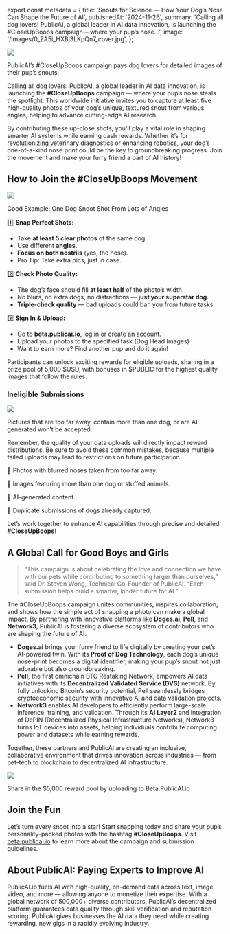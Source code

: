 ﻿export const metadata = {
  title: 'Snouts for Science — How Your Dog’s Nose Can Shape the Future of AI',
  publishedAt: '2024-11-26',
  summary:
    'Calling all dog lovers! PublicAI, a global leader in AI data innovation, is launching the #CloseUpBoops campaign — where your pup’s nose…',
  image: '/images/0_ZA5i_HXBj3LKpQn7_cover.jpg',
};

![](/images/0_ZA5i_HXBj3LKpQn7.jpg)

PublicAI’s #CloseUpBoops campaign pays dog lovers for detailed images of their pup’s snouts.

Calling all dog lovers! PublicAI, a global leader in AI data innovation, is launching the **#CloseUpBoops** campaign — where your pup’s nose steals the spotlight. This worldwide initiative invites you to capture at least five high-quality photos of your dog’s unique, textured snout from various angles, helping to advance cutting-edge AI research.

By contributing these up-close shots, you’ll play a vital role in shaping smarter AI systems while earning cash rewards. Whether it’s for revolutionizing veterinary diagnostics or enhancing robotics, your dog’s one-of-a-kind nose print could be the key to groundbreaking progress. Join the movement and make your furry friend a part of AI history!

## How to Join the #CloseUpBoops Movement

![](/images/1_K8ay7nCDwgR9JtAifOiOpA.png)

Good Example: One Dog Snoot Shot From Lots of Angles

1️⃣ **Snap Perfect Shots:**

- Take **at least 5 clear photos** of the same dog.
- Use different **angles**.
- **Focus on both nostrils** (yes, the nose).
- Pro Tip: Take extra pics, just in case.

2️⃣ **Check Photo Quality:**

- The dog’s face should fill **at least half** of the photo’s width.
- No blurs, no extra dogs, no distractions — **just your superstar dog**.
- **Triple-check quality** — bad uploads could ban you from future tasks.

3️⃣ **Sign In & Upload:**

- Go to [**beta.publicai.io**](https://beta.publicai.io/), log in or create an account.
- Upload your photos to the specified task (Dog Head Images)
- Want to earn more? Find another pup and do it again!

Participants can unlock exciting rewards for eligible uploads, sharing in a prize pool of 5,000 $USD, with bonuses in $PUBLIC for the highest quality images that follow the rules.

### **Ineligible Submissions**

![](/images/1_tToR53r8vUog_opczjxESA.png)

Pictures that are too far away, contain more than one dog, or are AI generated won’t be accepted.

Remember, the quality of your data uploads will directly impact reward distributions. Be sure to avoid these common mistakes, because multiple failed uploads may lead to restrictions on future participation.

🚫 Photos with blurred noses taken from too far away.

🚫 Images featuring more than one dog or stuffed animals.

🚫 AI-generated content.

🚫 Duplicate submissions of dogs already captured.

Let’s work together to enhance AI capabilities through precise and detailed **#CloseUpBoops**!

## A Global Call for Good Boys and Girls

> “This campaign is about celebrating the love and connection we have with our pets while contributing to something larger than ourselves,” said Dr. Steven Wong, Technical Co-Founder of PublicAI. “Each submission helps build a smarter, kinder future for AI.”

The #CloseUpBoops campaign unites communities, inspires collaboration, and shows how the simple act of snapping a photo can make a global impact. By partnering with innovative platforms like **Doges.ai**, **Pell**, and **Network3**, PublicAI is fostering a diverse ecosystem of contributors who are shaping the future of AI.

- **Doges.ai** brings your furry friend to life digitally by creating your pet’s AI-powered twin. With its **Proof of Dog Technology**, each dog’s unique nose-print becomes a digital identifier, making your pup’s snout not just adorable but also groundbreaking.
- **Pell**, the first omnichain BTC Restaking Network, empowers AI data initiatives with its **Decentralized Validated Service (DVS)** network. By fully unlocking Bitcoin’s security potential, Pell seamlessly bridges cryptoeconomic security with innovative AI and data validation projects.
- **Network3** enables AI developers to efficiently perform large-scale inference, training, and validation. Through its **AI Layer2** and integration of DePIN (Decentralized Physical Infrastructure Networks), Network3 turns IoT devices into assets, helping individuals contribute computing power and datasets while earning rewards.

Together, these partners and PublicAI are creating an inclusive, collaborative environment that drives innovation across industries — from pet-tech to blockchain to decentralized AI infrastructure.

![](/images/1_Erecl9rN5Pmp07wNe9_QFw.jpg)

Share in the $5,000 reward pool by uploading to Beta.PublicAI.io

## Join the Fun

Let’s turn every snoot into a star! Start snapping today and share your pup’s personality-packed photos with the hashtag **#CloseUpBoops**. Visit [beta.publicai.io](https://beta.publicai.io/) to learn more about the campaign and submission guidelines.

## About PublicAI: Paying Experts to Improve AI

PublicAI.io fuels AI with high-quality, on-demand data across text, image, video, and more — allowing anyone to monetize their expertise. With a global network of 500,000+ diverse contributors, PublicAI’s decentralized platform guarantees data quality through skill verification and reputation scoring. PublicAI gives businesses the AI data they need while creating rewarding, new gigs in a rapidly evolving industry.
